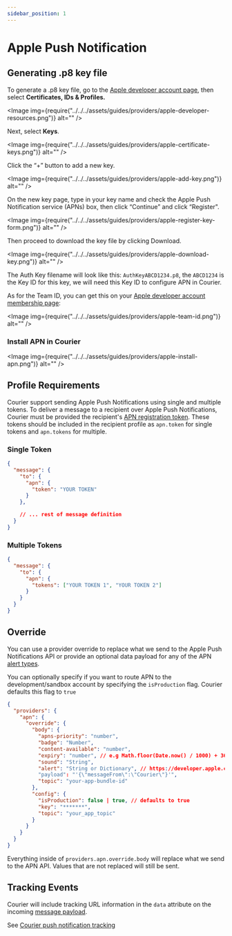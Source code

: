 ```yaml
---
sidebar_position: 1
---
```



# Apple Push Notification

## Generating .p8 key file

To generate a .p8 key file, go to the [Apple developer account page](https://developer.apple.com/account/), then select **Certificates, IDs & Profiles.**

<Image img={require("../../../assets/guides/providers/apple-developer-resources.png")} alt="" />

Next, select **Keys**.

<Image img={require("../../../assets/guides/providers/apple-certificate-keys.png")} alt="" />

Click the “+” button to add a new key.

<Image img={require("../../../assets/guides/providers/apple-add-key.png")} alt="" />

On the new key page, type in your key name and check the Apple Push Notification service (APNs) box, then click “Continue” and click “Register".

<Image img={require("../../../assets/guides/providers/apple-register-key-form.png")} alt="" />

Then proceed to download the key file by clicking Download.

<Image img={require("../../../assets/guides/providers/apple-download-key.png")} alt="" />

The Auth Key filename will look like this: `AuthKeyABCD1234.p8`, the `ABCD1234` is the Key ID for this key, we will need this Key ID to configure APN in Courier.

As for the Team ID, you can get this on your [Apple developer account membership page](https://developer.apple.com/account/#/membership):

<Image img={require("../../../assets/guides/providers/apple-team-id.png")} alt="" />

### Install APN in Courier

<Image img={require("../../../assets/guides/providers/apple-install-apn.png")} alt="" />

## Profile Requirements

Courier support sending Apple Push Notifications using single and multiple tokens. To deliver a message to a recipient over Apple Push Notifications, Courier must be provided the recipient's [APN registration token](https://developer.apple.com/documentation/usernotifications/registering_your_app_with_apns). These tokens should be included in the recipient profile as `apn.token` for single tokens and `apn.tokens` for multiple.

### Single Token

```json title=JSON
{
  "message": {
    "to": {
      "apn": {
        "token": "YOUR TOKEN"
      }
    },

    // ... rest of message definition
  }
}
```

### Multiple Tokens

```json title=JSON
{
  "message": {
    "to": {
      "apn": {
        "tokens": ["YOUR TOKEN 1", "YOUR TOKEN 2"]
      }
    }
  }
}
```

## Override

You can use a provider override to replace what we send to the Apple Push Notifications API or provide an optional data payload for any of the APN [alert types](https://developer.apple.com/library/archive/documentation/NetworkingInternet/Conceptual/RemoteNotificationsPG/PayloadKeyReference.html#//apple_ref/doc/uid/TP40008194-CH17-SW5).

You can optionally specify if you want to route APN to the development/sandbox account by specifying the `isProduction` flag. Courier defaults this flag to `true`

```json title=JSON
{
  "providers": {
    "apn": {
      "override": {
        "body": {
          "apns-priority": "number",
          "badge": "Number",
          "content-available": "number",
          "expiry": "number", // e.g Math.floor(Date.now() / 1000) + 3600 Expires 1 hour from now.
          "sound": "String",
          "alert": "String or Dictionary", // https://developer.apple.com/library/archive/documentation/NetworkingInternet/Conceptual/RemoteNotificationsPG/PayloadKeyReference.html#//apple_ref/doc/uid/TP40008194-CH17-SW5
          "payload": "'{\"messageFrom\":\"Courier\"}'",
          "topic": "your-app-bundle-id"
        },
        "config": {
          "isProduction": false | true, // defaults to true
          "key": "*******",
          "topic": "your_app_topic"
        }
      }
    }
  }
}
```

Everything inside of `providers.apn.override.body` will replace what we send to the APN API. Values that are not replaced will still be sent.

## Tracking Events

Courier will include tracking URL information in the `data` attribute on the incoming [message payload](https://developer.apple.com/documentation/usernotifications/setting_up_a_remote_notification_server/sending_notification_requests_to_apns/).

See [Courier push notification tracking](../push/intro.mdx#tracking)
